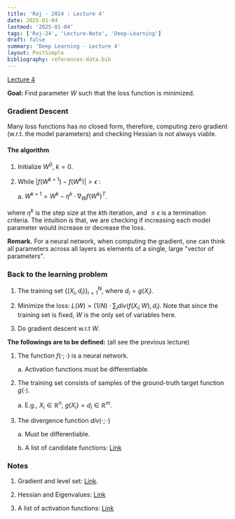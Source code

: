 ```yaml
---
title: 'Raj - 2024 : Lecture 4'
date: 2025-01-04
lastmod: '2025-01-04'
tags: ['Raj-24', 'Lecture-Note', 'Deep-Learning']
draft: false
summary: 'Deep Learning - Lecture 4'
layout: PostSimple
bibliography: references-data.bib
---
```

 
[Lecture 4](https://www.youtube.com/watch?v=Tp--z7z9ndM&list=PLp-0K3kfddPwpm8SuB262r4owIkS7NNJj&index=5&ab_channel=CarnegieMellonUniversityDeepLearning)

**Goal:** Find parameter $W$ such that the loss function is minimized.

### Gradient Descent

Many loss functions has no closed form, therefore, computing zero gradient (w.r.t. the model parameters) and checking Hessian is not always viable. 

#### The algorithm

1. Initialize $W^{0}$, $k = 0$.

2. While $|f(W^{k+1}) - f(W^{k})| > \epsilon$ :

    a. $W^{k+1} = W^{k} - \eta^k \cdot \nabla_{W} f(W^{k})^{T}$.

where $\eta^k$ is the step size at the $k$th iteration, and $\leq \epsilon$ is a termination criteria. The intuition is that, we are checking if increasing each model parameter would increase or decrease the loss. 

**Remark.** For a neural network, when computing the gradient, one can think all parameters across all layers as elements of a single, large "vector of parameters". 


### Back to the learning problem

1. The training set $\{(X_i, d_i)\}_{i=1}^N$, where $d_i = g(X_i)$.

2. Minimize the loss: $L(W) = (1/N) \cdot \sum_{i} div(f(X_i; W), d_i)$. Note that since the training set is fixed, $W$ is the only set of variables here.

3. Do gradient descent w.r.t $W$. 

**The followings are to be defined:** (all see the previous lecture)

1. The function $f(\cdot; \cdot)$ is a neural network.

    a. Activation functions must be differentiable.

2. The training set consists of samples of the ground-truth target function $g(\cdot)$. 

    a. E.g., $X_i \in \mathbb{R}^n$, $g(X_i) = d_i \in \mathbb{R}^m$. 

3. The divergence function $div(\cdot; \cdot)$

    a. Must be differentiable. 
    
    b. A list of candidate functions: [Link](https://towardsdatascience.com/loss-functions-and-their-use-in-neural-networks-a470e703f1e9)


### Notes

1. Gradient and level set: [Link](https://www.youtube.com/watch?v=rsfuK-gwqgE&ab_channel=TylerLawson).


2. Hessian and Eigenvalues: [Link](https://www.youtube.com/watch?v=o6MtIW2pNr4&ab_channel=DrewMacha)

3. A list of activation functions: [Link](https://stats.stackexchange.com/questions/115258/comprehensive-list-of-activation-functions-in-neural-networks-with-pros-cons)


